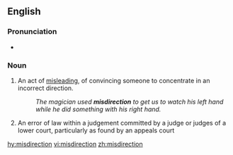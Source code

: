 ==English==

===Pronunciation===
* {{rhymes|ɛkʃən}}

===Noun===
{{en-noun}}

# An act of [[misleading]], of convincing someone to concentrate in an incorrect direction.
#:''The magician used '''misdirection''' to get us to watch his left hand while he did something with his right hand.''
# {{context|UK|legal|lang=en}} An error of law within a judgement committed by a judge or judges of a lower court, particularly as found by an appeals court

[[hy:misdirection]]
[[vi:misdirection]]
[[zh:misdirection]]